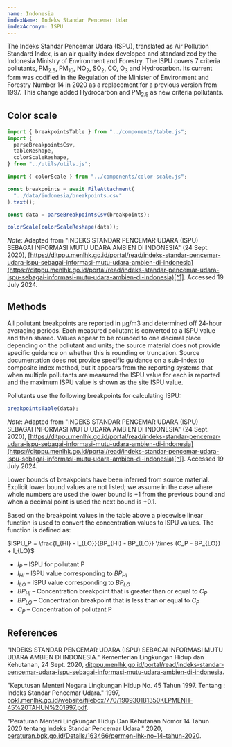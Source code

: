 ```yaml
---
name: Indonesia
indexName: Indeks Standar Pencemar Udar
indexAcronym: ISPU
---
```


The Indeks Standar Pencemar Udara (ISPU), translated as Air Pollution Standard Index, is an air quality index developed and standardized by the Indonesia Ministry of Environment and Forestry. The ISPU covers 7 criteria pollutants, PM<sub>2.5</sub>, PM<sub>10</sub>, NO<sub>2</sub>, SO<sub>2</sub>, CO, O<sub>3</sub> and Hydrocarbon. Its current form was codified in the Regulation of the Minister of Environment and Forestry Number 14 in 2020 as a replacement for a previous version from 1997. This change added Hydrocarbon and PM<sub>2.5</sub> as new criteria pollutants.

## Color scale

```js
import { breakpointsTable } from "../components/table.js";
import {
  parseBreakpointsCsv,
  tableReshape,
  colorScaleReshape,
} from "../utils/utils.js";
```

```js
import { colorScale } from "../components/color-scale.js";
```

```js
const breakpoints = await FileAttachment(
  "../data/indonesia/breakpoints.csv"
).text();

const data = parseBreakpointsCsv(breakpoints);
```

```js
colorScale(colorScaleReshape(data));
```

_Note_: Adapted from "INDEKS STANDAR PENCEMAR UDARA (ISPU) SEBAGAI INFORMASI MUTU UDARA AMBIEN DI INDONESIA" (24 Sept. 2020), [https://ditppu.menlhk.go.id/portal/read/indeks-standar-pencemar-udara-ispu-sebagai-informasi-mutu-udara-ambien-di-indonesia](https://ditppu.menlhk.go.id/portal/read/indeks-standar-pencemar-udara-ispu-sebagai-informasi-mutu-udara-ambien-di-indonesia)[^1]. Accessed 19 July 2024.

## Methods

All pollutant breakpoints are reported in µg/m3 and determined off 24-hour averaging periods. Each measured pollutant is converted to a ISPU value and then shared. Values appear to be rounded to one decimal place depending on the pollutant and units; the source material does not provide specific guidance on whether this is rounding or truncation. Source documentation does not provide specific guidance on a sub-index to composite index method, but it appears from the reporting systems that when multiple pollutants are measured the ISPU value for each is reported and the maximum ISPU value is shown as the site ISPU value.

Pollutants use the following breakpoints for calculating ISPU:

```js
breakpointsTable(data);
```

_Note_: Adapted from "INDEKS STANDAR PENCEMAR UDARA (ISPU) SEBAGAI INFORMASI MUTU UDARA AMBIEN DI INDONESIA" (24 Sept. 2020), [https://ditppu.menlhk.go.id/portal/read/indeks-standar-pencemar-udara-ispu-sebagai-informasi-mutu-udara-ambien-di-indonesia](https://ditppu.menlhk.go.id/portal/read/indeks-standar-pencemar-udara-ispu-sebagai-informasi-mutu-udara-ambien-di-indonesia)[^1]. Accessed 19 July 2024.

<div class="note">
  Lower bounds of breakpoints have been inferred from source material. Explicit
  lower bound values are not listed; we assume in the case where whole numbers
  are used the lower bound is +1 from the previous bound and when a decimal
  point is used the next bound is +0.1.
</div>

Based on the breakpoint values in the table above a piecewise linear function is used to convert the concentration values to ISPU values. The function is defined as:

$ISPU_P = \frac{I_{HI} - I_{LO}}{BP_{HI} - BP_{LO}} \times (C_P - BP_{LO}) + I_{LO}$

- $I_P$ – ISPU for pollutant P
- $I_{HI}$ – ISPU value corresponding to $BP_{HI}$
- $I_{LO}$ – ISPU value corresponding to $BP_{LO}$
- $BP_{HI}$ – Concentration breakpoint that is greater than or equal to $C_P$
- $BP_{LO}$ – Concentration breakpoint that is less than or equal to $C_P$
- $C_P$ – Concentration of pollutant P

## References

[^1]: [https://ditppu.menlhk.go.id/portal/read/indeks-standar-pencemar-udara-ispu-sebagai-informasi-mutu-udara-ambien-di-indonesia](https://ditppu.menlhk.go.id/portal/read/indeks-standar-pencemar-udara-ispu-sebagai-informasi-mutu-udara-ambien-di-indonesia)

"INDEKS STANDAR PENCEMAR UDARA (ISPU) SEBAGAI INFORMASI MUTU UDARA AMBIEN DI INDONESIA." Kementerian Lingkungan Hidup dan Kehutanan, 24 Sept. 2020, [ditppu.menlhk.go.id/portal/read/indeks-standar-pencemar-udara-ispu-sebagai-informasi-mutu-udara-ambien-di-indonesia](https://ditppu.menlhk.go.id/portal/read/indeks-standar-pencemar-udara-ispu-sebagai-informasi-mutu-udara-ambien-di-indonesia).

"Keputusan Menteri Negara Lingkungan Hidup No. 45 Tahun 1997. Tentang : Indeks Standar Pencemar Udara." 1997, [ppkl.menlhk.go.id/website/filebox/770/190930181350KEPMENH-45%20TAHUN%201997.pdf](https://ppkl.menlhk.go.id/website/filebox/770/190930181350KEPMENH-45%20TAHUN%201997.pdf).

"Peraturan Menteri Lingkungan Hidup Dan Kehutanan Nomor 14 Tahun 2020 tentang Indeks Standar Pencemar Udara." 2020, [peraturan.bpk.go.id/Details/163466/permen-lhk-no-14-tahun-2020](https://peraturan.bpk.go.id/Details/163466/permen-lhk-no-14-tahun-2020).
